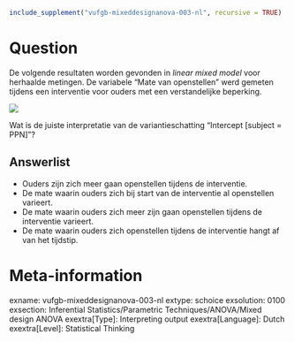 ```r
include_supplement("vufgb-mixeddesignanova-003-nl", recursive = TRUE)
```

Question
========
De volgende resultaten worden gevonden in *linear mixed model* voor herhaalde metingen. De variabele "Mate van openstellen" werd gemeten tijdens een interventie voor ouders met een verstandelijke beperking.

![](vufgb-mixeddesignanova-003-nl.png)

Wat is de juiste interpretatie van de variantieschatting "Intercept [subject = PPN]"?

Answerlist
----------
* Ouders zijn zich meer gaan openstellen tijdens de interventie.
* De mate waarin ouders zich bij start van de interventie al openstellen varieert.
* De mate waarin ouders zich meer zijn gaan openstellen tijdens de interventie varieert.
* De mate waarin ouders zich openstellen tijdens de interventie hangt af van het tijdstip.

Meta-information
================
exname: vufgb-mixeddesignanova-003-nl
extype: schoice
exsolution: 0100
exsection: Inferential Statistics/Parametric Techniques/ANOVA/Mixed design ANOVA
exextra[Type]: Interpreting output
exextra[Language]: Dutch
exextra[Level]: Statistical Thinking
